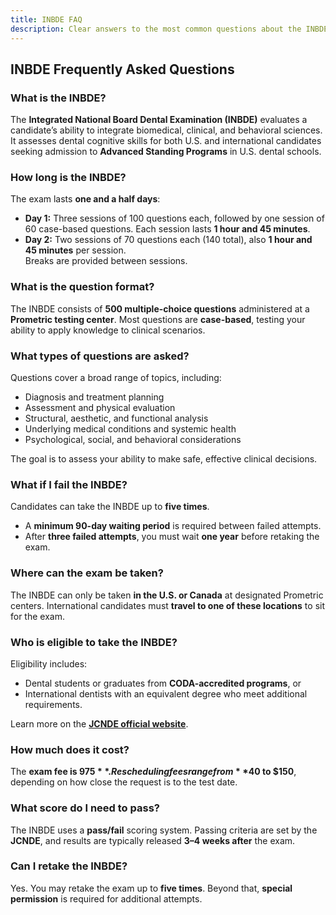 ```yaml
---
title: INBDE FAQ
description: Clear answers to the most common questions about the INBDE — from format and eligibility to costs, retakes, and exam day details.
---
```


## INBDE Frequently Asked Questions

### What is the INBDE?

The **Integrated National Board Dental Examination (INBDE)** evaluates a
candidate’s ability to integrate biomedical, clinical, and behavioral sciences.
It assesses dental cognitive skills for both U.S. and international candidates
seeking admission to **Advanced Standing Programs** in U.S. dental schools.

### How long is the INBDE?

The exam lasts **one and a half days**:

- **Day 1:** Three sessions of 100 questions each, followed by one session of 60
  case-based questions. Each session lasts **1 hour and 45 minutes**.
- **Day 2:** Two sessions of 70 questions each (140 total), also **1 hour and 45
  minutes** per session.  
  Breaks are provided between sessions.

### What is the question format?

The INBDE consists of **500 multiple-choice questions** administered at a
**Prometric testing center**. Most questions are **case-based**, testing your
ability to apply knowledge to clinical scenarios.

### What types of questions are asked?

Questions cover a broad range of topics, including:

- Diagnosis and treatment planning
- Assessment and physical evaluation
- Structural, aesthetic, and functional analysis
- Underlying medical conditions and systemic health
- Psychological, social, and behavioral considerations

The goal is to assess your ability to make safe, effective clinical decisions.

### What if I fail the INBDE?

Candidates can take the INBDE up to **five times**.

- A **minimum 90-day waiting period** is required between failed attempts.
- After **three failed attempts**, you must wait **one year** before retaking
  the exam.

### Where can the exam be taken?

The INBDE can only be taken **in the U.S. or Canada** at designated Prometric
centers. International candidates must **travel to one of these locations** to
sit for the exam.

### Who is eligible to take the INBDE?

Eligibility includes:

- Dental students or graduates from **CODA-accredited programs**, or
- International dentists with an equivalent degree who meet additional
  requirements.

Learn more on the [**JCNDE official website**](official.inbde).

### How much does it cost?

The **exam fee is $975**. Rescheduling fees range from **$40 to $150**,
depending on how close the request is to the test date.

### What score do I need to pass?

The INBDE uses a **pass/fail** scoring system. Passing criteria are set by the
**JCNDE**, and results are typically released **3–4 weeks after** the exam.

### Can I retake the INBDE?

Yes. You may retake the exam up to **five times**. Beyond that, **special
permission** is required for additional attempts.
